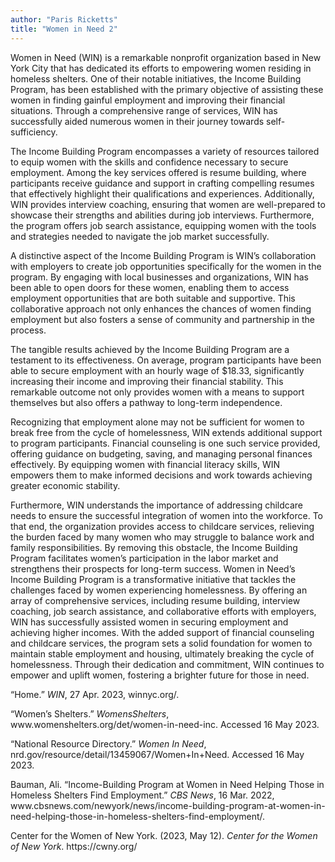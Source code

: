 ```yaml
---
author: "Paris Ricketts"
title: "Women in Need 2"
---
```


Women in Need (WIN) is a remarkable nonprofit organization based in New York City that has dedicated its efforts to empowering women residing in homeless shelters. One of their notable initiatives, the Income Building Program, has been established with the primary objective of assisting these women in finding gainful employment and improving their financial situations. Through a comprehensive range of services, WIN has successfully aided numerous women in their journey towards self-sufficiency.

The Income Building Program encompasses a variety of resources tailored to equip women with the skills and confidence necessary to secure employment. Among the key services offered is resume building, where participants receive guidance and support in crafting compelling resumes that effectively highlight their qualifications and experiences. Additionally, WIN provides interview coaching, ensuring that women are well-prepared to showcase their strengths and abilities during job interviews. Furthermore, the program offers job search assistance, equipping women with the tools and strategies needed to navigate the job market successfully.

A distinctive aspect of the Income Building Program is WIN's collaboration with employers to create job opportunities specifically for the women in the program. By engaging with local businesses and organizations, WIN has been able to open doors for these women, enabling them to access employment opportunities that are both suitable and supportive. This collaborative approach not only enhances the chances of women finding employment but also fosters a sense of community and partnership in the process.

The tangible results achieved by the Income Building Program are a testament to its effectiveness. On average, program participants have been able to secure employment with an hourly wage of $18.33, significantly increasing their income and improving their financial stability. This remarkable outcome not only provides women with a means to support themselves but also offers a pathway to long-term independence.

Recognizing that employment alone may not be sufficient for women to break free from the cycle of homelessness, WIN extends additional support to program participants. Financial counseling is one such service provided, offering guidance on budgeting, saving, and managing personal finances effectively. By equipping women with financial literacy skills, WIN empowers them to make informed decisions and work towards achieving greater economic stability.

Furthermore, WIN understands the importance of addressing childcare needs to ensure the successful integration of women into the workforce. To that end, the organization provides access to childcare services, relieving the burden faced by many women who may struggle to balance work and family responsibilities. By removing this obstacle, the Income Building Program facilitates women's participation in the labor market and strengthens their prospects for long-term success. Women in Need's Income Building Program is a transformative initiative that tackles the challenges faced by women experiencing homelessness. By offering an array of comprehensive services, including resume building, interview coaching, job search assistance, and collaborative efforts with employers, WIN has successfully assisted women in securing employment and achieving higher incomes. With the added support of financial counseling and childcare services, the program sets a solid foundation for women to maintain stable employment and housing, ultimately breaking the cycle of homelessness. Through their dedication and commitment, WIN continues to empower and uplift women, fostering a brighter future for those in need.

“Home.” *WIN*, 27 Apr. 2023, winnyc.org/.

“Women’s Shelters.” *WomensShelters*, www.womenshelters.org/det/women-in-need-inc. Accessed 16 May 2023.

“National Resource Directory.” *Women In Need*, nrd.gov/resource/detail/13459067/Women+In+Need. Accessed 16 May 2023.

Bauman, Ali. “Income-Building Program at Women in Need Helping Those in Homeless Shelters Find Employment.” *CBS News*, 16 Mar. 2022, www.cbsnews.com/newyork/news/income-building-program-at-women-in-need-helping-those-in-homeless-shelters-find-employment/.

Center for the Women of New York. (2023, May 12). *Center for the Women of New York*. https://cwny.org/